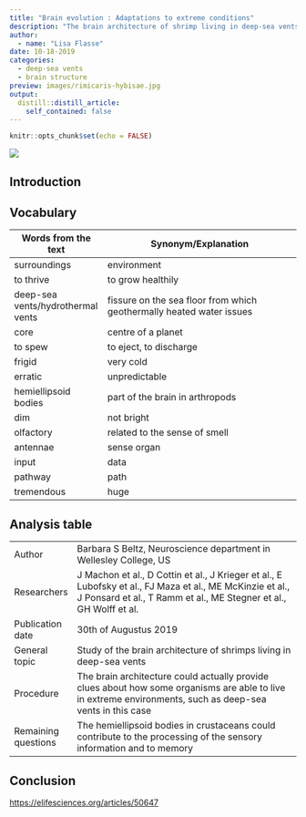 ```yaml
---
title: "Brain evolution : Adaptations to extreme conditions"
description: "The brain architecture of shrimp living in deep-sea vents provides clues to how these organisms have adapted to extreme living."
author:
  - name: "Lisa Flasse"
date: 10-18-2019
categories:
  - deep-sea vents
  - brain structure
preview: images/rimicaris-hybisae.jpg
output:
  distill::distill_article:
    self_contained: false
---
```


```r
knitr::opts_chunk$set(echo = FALSE)
```

![](http://localhost:8787/file_show?path=%2Fmedia%2Fsf_shared%2Fprojects%2Flisa-flasse-blog%2F_posts%2F2019-10-18-brain-evolution-adaptations-to-extreme-conditions%2Fimages%2Frimicaris-hybisae.jpg)

## Introduction



## Vocabulary 

| Words from the text               | Synonym/Explanation                                                  |
| --------------------------------- | -------------------------------------------------------------------- |
| surroundings                      | environment                                                          |
| to thrive                         | to grow healthily                                                    |
| deep-sea vents/hydrothermal vents | fissure on the sea floor from which geothermally heated water issues |
| core                              | centre of a planet                                                   |
| to spew                           | to eject, to discharge                                               |
| frigid                            | very cold                                                            |
| erratic                           | unpredictable                                                        |
| hemiellipsoid bodies              | part of the brain in arthropods                                      |
| dim                               | not bright                                                           |
| olfactory                         | related to the sense of smell                                        |
| antennae                          | sense organ                                                          |
| input                             | data                                                                 |
| pathway                           | path                                                                 |
| tremendous                        | huge                                                                 |

## Analysis table 

|                     |                                                                                                                                                                                |
| ------------------- | ------------------------------------------------------------------------------------------------------------------------------------------------------------------------------ |
| Author              | Barbara S Beltz, Neuroscience department in Wellesley College, US                                                                                                              |
| Researchers         | J Machon et al., D Cottin et al., J Krieger et al., E Lubofsky et al., FJ Maza et al., ME McKinzie et al., J Ponsard et al., T Ramm et al., ME Stegner et al., GH Wolff et al. |
| Publication date    | 30th of Augustus 2019                                                                                                                                                          |
| General topic       | Study of the brain architecture of shrimps living in deep-sea vents                                                                                                            |
| Procedure           | The brain architecture could actually provide clues about how some organisms are able to live in extreme environments, such as deep-sea vents in this case                     |
| Remaining questions | The hemiellipsoid bodies in crustaceans could contribute to the processing of the sensory information and to memory                                                            |

## Conclusion

<https://elifesciences.org/articles/50647>
